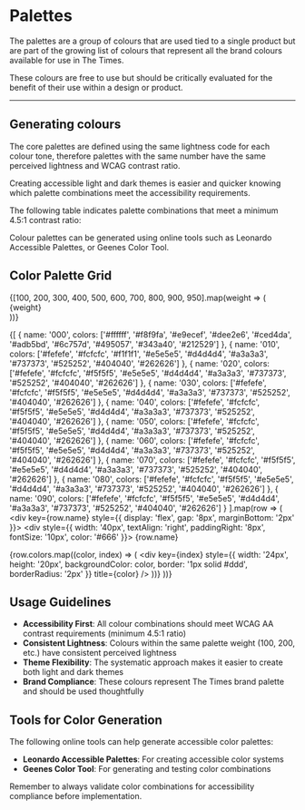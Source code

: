 
<Meta title="Design System/Palettes" />

# Palettes

The palettes are a group of colours that are used tied to a single product but are part of the growing list of colours that represent all the brand colours available for use in The Times.

These colours are free to use but should be critically evaluated for the benefit of their use within a design or product.

---

## Generating colours

The core palettes are defined using the same lightness code for each colour tone, therefore palettes with the same number have the same perceived lightness and WCAG contrast ratio.

Creating accessible light and dark themes is easier and quicker knowing which palette combinations meet the accessibility requirements.

The following table indicates palette combinations that meet a minimum 4.5:1 contrast ratio:

Colour palettes can be generated using online tools such as Leonardo Accessible Palettes, or Geenes Color Tool.

## Color Palette Grid

<div style={{
  fontFamily: 'monospace',
  fontSize: '11px',
  lineHeight: '1.2',
  marginTop: '2rem',
  marginBottom: '2rem'
}}>
  <div style={{ display: 'flex', gap: '8px', marginBottom: '4px' }}>
    <div style={{ width: '40px' }}></div>
    {[100, 200, 300, 400, 500, 600, 700, 800, 900, 950].map(weight => (
      <div key={weight} style={{ width: '24px', textAlign: 'center', fontSize: '10px' }}>
        {weight}
      </div>
    ))}
  </div>
  
  {[
    { name: '000', colors: ['#ffffff', '#f8f9fa', '#e9ecef', '#dee2e6', '#ced4da', '#adb5bd', '#6c757d', '#495057', '#343a40', '#212529'] },
    { name: '010', colors: ['#fefefe', '#fcfcfc', '#f1f1f1', '#e5e5e5', '#d4d4d4', '#a3a3a3', '#737373', '#525252', '#404040', '#262626'] },
    { name: '020', colors: ['#fefefe', '#fcfcfc', '#f5f5f5', '#e5e5e5', '#d4d4d4', '#a3a3a3', '#737373', '#525252', '#404040', '#262626'] },
    { name: '030', colors: ['#fefefe', '#fcfcfc', '#f5f5f5', '#e5e5e5', '#d4d4d4', '#a3a3a3', '#737373', '#525252', '#404040', '#262626'] },
    { name: '040', colors: ['#fefefe', '#fcfcfc', '#f5f5f5', '#e5e5e5', '#d4d4d4', '#a3a3a3', '#737373', '#525252', '#404040', '#262626'] },
    { name: '050', colors: ['#fefefe', '#fcfcfc', '#f5f5f5', '#e5e5e5', '#d4d4d4', '#a3a3a3', '#737373', '#525252', '#404040', '#262626'] },
    { name: '060', colors: ['#fefefe', '#fcfcfc', '#f5f5f5', '#e5e5e5', '#d4d4d4', '#a3a3a3', '#737373', '#525252', '#404040', '#262626'] },
    { name: '070', colors: ['#fefefe', '#fcfcfc', '#f5f5f5', '#e5e5e5', '#d4d4d4', '#a3a3a3', '#737373', '#525252', '#404040', '#262626'] },
    { name: '080', colors: ['#fefefe', '#fcfcfc', '#f5f5f5', '#e5e5e5', '#d4d4d4', '#a3a3a3', '#737373', '#525252', '#404040', '#262626'] },
    { name: '090', colors: ['#fefefe', '#fcfcfc', '#f5f5f5', '#e5e5e5', '#d4d4d4', '#a3a3a3', '#737373', '#525252', '#404040', '#262626'] }
  ].map(row => (
    <div key={row.name} style={{ display: 'flex', gap: '8px', marginBottom: '2px' }}>
      <div style={{ width: '40px', textAlign: 'right', paddingRight: '8px', fontSize: '10px', color: '#666' }}>
        {row.name}
      </div>
      {row.colors.map((color, index) => (
        <div
          key={index}
          style={{
            width: '24px',
            height: '20px',
            backgroundColor: color,
            border: '1px solid #ddd',
            borderRadius: '2px'
          }}
          title={color}
        />
      ))}
    </div>
  ))}
</div>

## Usage Guidelines

- **Accessibility First**: All colour combinations should meet WCAG AA contrast requirements (minimum 4.5:1 ratio)
- **Consistent Lightness**: Colours within the same palette weight (100, 200, etc.) have consistent perceived lightness
- **Theme Flexibility**: The systematic approach makes it easier to create both light and dark themes
- **Brand Compliance**: These colours represent The Times brand palette and should be used thoughtfully

## Tools for Color Generation

The following online tools can help generate accessible color palettes:

- **Leonardo Accessible Palettes**: For creating accessible color systems
- **Geenes Color Tool**: For generating and testing color combinations

Remember to always validate color combinations for accessibility compliance before implementation. 